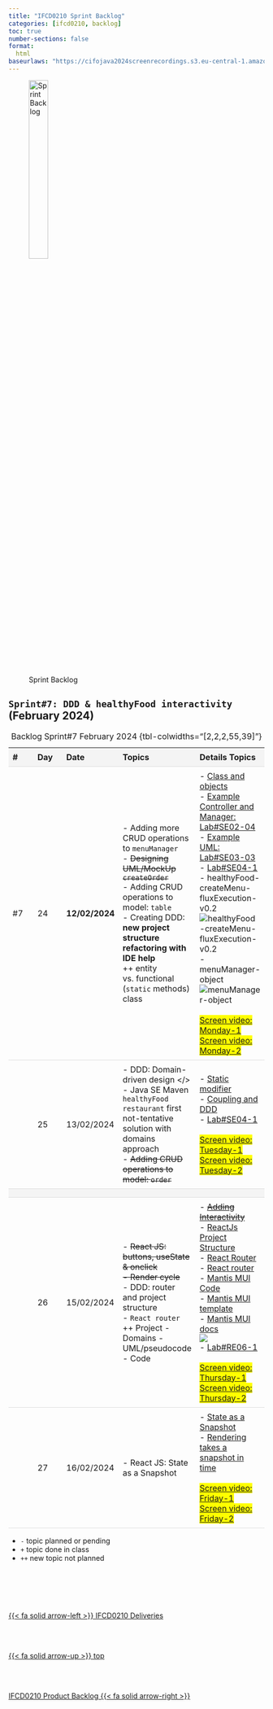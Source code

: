 ```yaml
---
title: "IFCD0210 Sprint Backlog"
categories: [ifcd0210, backlog]
toc: true
number-sections: false
format:
  html
baseurlaws: "https://cifojava2024screenrecordings.s3.eu-central-1.amazonaws.com/"
---
```


<style>

.heatMap th { background:  #f4f4f4;}
tr:nth-child(3) {background-color: #f4f4f4;}

th, td {
  padding: 8px;
  text-align: left;
  border-bottom: 1px solid #ddd;
}

tr:hover {background-color:  #f4f4f4;}

</style>

![Sprint Backlog](/images/home/backlog.jpg){width="30%"}

<div class="heatMap">

::: {.column-page-right}

##  ``Sprint#7: DDD & healthyFood interactivity`` (February 2024)



| # | Day | Date | Topics |  Details Topics |
| -- | -- | -- | -- | -- |
| #7 | 24 | **12/02/2024** | - Adding more CRUD operations to ``menuManager`` </br>  - <s>Designing UML/MockUp ``createOrder`` </s> </br> - Adding CRUD operations to model: ``table`` </br> - Creating DDD: **new project structure refactoring with IDE help** </br> ++ entity vs. functional (`static` methods) class | - [Class and objects](/javase/se-concepts-objects.qmd) </br>   - [Example Controller and Manager: Lab#SE02-04](/javase/selab2-4.qmd)  </br> - [Example UML: Lab#SE03-03](/javase/selab3-3.qmd)  </br> - [Lab#SE04-1](/javase/selab4-1.qmd) </br> - healthyFood-createMenu-fluxExecution-v0.2 ![healthyFood-createMenu-fluxExecution-v0.2](/images/javase/healthyFood-createMenu-fluxExecution-v0.2.png)  </br> - menuManager-object ![menuManager-object](/images/javase/menuManager-object.png)     </br></br>  <mark> [Screen video: Monday-1]({{< meta baseurlaws >}}CifjoJava-2024-02-12-1.mp4){.external target='_blank'}<mark>  </br>[Screen video: Monday-2]({{< meta baseurlaws >}}CifjoJava-2024-02-12-2.mp4){.external target='_blank'}  |
|  | 25 | 13/02/2024 | - DDD: Domain-driven design </> - Java SE Maven `healthyFood restaurant` first not-tentative solution with domains approach  </br> - <s>Adding CRUD operations to model: ``order``</s> </br>  | - [Static modifier](/javase/se-concepts-static.qmd) </br> - [Coupling and DDD](/javase/se-concepts-coupling.qmd)  </br>- [Lab#SE04-1](/javase/selab4-1.qmd)  </br>  </br>  <mark> [Screen video: Tuesday-1]({{< meta baseurlaws >}}CifjoJava-2024-02-13-1.mp4){.external target='_blank'}<mark>  </br>[Screen video: Tuesday-2]({{<br meta baseurlaws >}}CifjoJava-2024-02-12-2.mp4){.external target='_blank'}  |
|  |
|  | 26 | 15/02/2024 |  - <s>React JS: buttons, useState & onclick  </br>   - Render cycle  </br></s>  - DDD: router and project structure  </br>  - `React router` </br> ++ Project - Domains - UML/pseudocode - Code </br> | - <s>[Adding Interactivity](https://react.dev/learn/adding-interactivity){.external target='_blank'}</s>  </br>  - [ReactJs Project Structure](/reactjs/reactjs-what-create.qmd#reactjs-project-structure) </br> - [React Router](/reactjs/reactjs-app-router.qmd)  </br>    - [React router](https://reactrouter.com/en/main){.external target='blank'} </br> - [Mantis MUI Code](https://github.com/codedthemes/mantis-free-react-admin-template/tree/main/src){.external target='blank'} </br> - [Mantis MUI template](https://mantisdashboard.io/){.external target='blank'} </br> - [Mantis MUI docs](https://codedthemes.gitbook.io/mantis/#about-mantis){.external target='blank'} </br>  ![](/images/reactjs/react-directory-structure.png) </br> - [Lab#RE06-1](/reactjs/rjslab6-1.qmd)   </br></br><mark> [Screen video: Thursday-1]({{< meta baseurlaws >}}CifjoJava-2024-02-15-1.mp4){.external target='_blank'}<mark>  </br>[Screen video: Thursday-2]({{< meta baseurlaws >}}CifjoJava-2024-02-15-2.mp4){.external target='_blank'}  |
|  | 27 | 16/02/2024 |  - React JS: State as a Snapshot </br>  |  - [State as a Snapshot](https://react.dev/learn/state-as-a-snapshot){.external target='_blank'} </br> - [Rendering takes a snapshot in time](https://react.dev/learn/state-as-a-snapshot#rendering-takes-a-snapshot-in-time){.external target='_blank'} </br></br><mark> [Screen video: Friday-1]({{< meta baseurlaws >}}){.external target='_blank'}<mark>  </br>[Screen video: Friday-2]({{< meta baseurlaws >}}){.external target='_blank'}  |
: Backlog Sprint#7 February 2024 {tbl-colwidths="[2,2,2,55,39]"}


:::



::: {.callout-note}
- `-` topic planned or pending
- `+` topic done in class
- `++` new topic not planned
:::


<!--- navLinks -->
<br><br>
<div class=row>
<br>
<div class='column left previous'>
<br>
[{{< fa solid arrow-left >}} IFCD0210 Deliveries](/ifcd0210-24/ifcd0210deliveries-24.qmd)
<br>
</div>
<br>
<div class='column center'>
<br>
[{{< fa solid arrow-up >}} top](#top)
<br>
</div>
<br>
<div class='column right next'>
<br>
[IFCD0210 Product Backlog  {{< fa solid arrow-right >}}](/ifcd0210-24/ifcd0210backlog-product-24.qmd)
<br>
</div>
<br>
</div>
